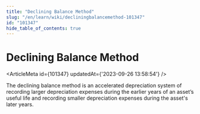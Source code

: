 ```yaml
---
title: "Declining Balance Method"
slug: "/en/learn/wiki/decliningbalancemethod-101347"
id: "101347"
hide_table_of_contents: true
---
```



# Declining Balance Method

<ArticleMeta id={101347} updatedAt={'2023-09-26 13:58:54'} />
<div className='border-solid border-b border-t-0 my-4 border-[var(--ifm-color-gray-300)]' />

The declining balance method is an accelerated depreciation system of recording larger depreciation expenses during the earlier years of an asset’s useful life and recording smaller depreciation expenses during the asset's later years.
